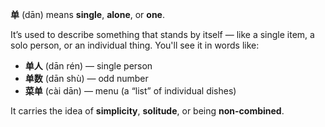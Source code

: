 **单** (dān) means **single**, **alone**, or **one**.

It’s used to describe something that stands by itself — like a single item, a solo person, or an individual thing. You'll see it in words like:

- **单人** (dān rén) — single person
- **单数** (dān shù) — odd number
- **菜单** (cài dān) — menu (a “list” of individual dishes)

It carries the idea of **simplicity**, **solitude**, or being **non-combined**.
